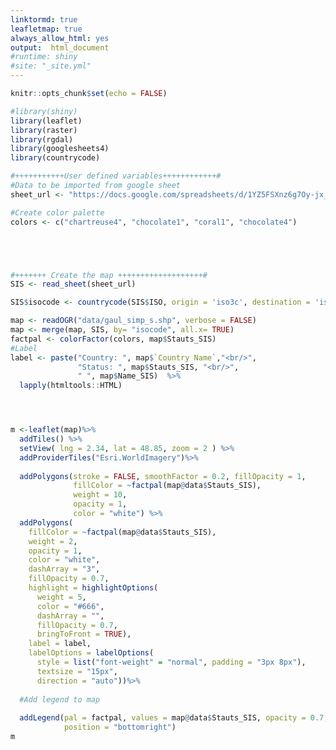 ```yaml
---
linktormd: true
leafletmap: true
always_allow_html: yes
output:  html_document
#runtime: shiny
#site: "_site.yml"
---
```


```r
knitr::opts_chunk$set(echo = FALSE)
```

```r
#library(shiny)
library(leaflet)
library(raster)
library(rgdal)
library(googlesheets4)
library(countrycode)

#+++++++++++User defined variables++++++++++++#
#Data to be imported from google sheet
sheet_url <- "https://docs.google.com/spreadsheets/d/1YZ5FSXnz6g7Oy-jx_vN_81odxy6i1710DPKI08bnwSI/edit#gid=0"

#Create color palette
colors <- c("chartreuse4", "chocolate1", "coral1", "chocolate4")





#+++++++ Create the map +++++++++++++++++++#
SIS <- read_sheet(sheet_url)

SIS$isocode <- countrycode(SIS$ISO, origin = 'iso3c', destination = 'iso2c')

map <- readOGR("data/gaul_simp_s.shp", verbose = FALSE)
map <- merge(map, SIS, by= "isocode", all.x= TRUE)
factpal <- colorFactor(colors, map$Stauts_SIS)
#Label
label <- paste("Country: ", map$`Country Name`,"<br/>", 
               "Status: ", map$Stauts_SIS, "<br/>",
               " ", map$Name_SIS)  %>%
  lapply(htmltools::HTML)




m <-leaflet(map)%>%
  addTiles() %>% 
  setView( lng = 2.34, lat = 48.85, zoom = 2 ) %>% 
  addProviderTiles("Esri.WorldImagery")%>% 
  
  addPolygons(stroke = FALSE, smoothFactor = 0.2, fillOpacity = 1,
              fillColor = ~factpal(map@data$Stauts_SIS),
              weight = 10,
              opacity = 1,
              color = "white") %>% 
  addPolygons(
    fillColor = ~factpal(map@data$Stauts_SIS),
    weight = 2,
    opacity = 1,
    color = "white",
    dashArray = "3",
    fillOpacity = 0.7,
    highlight = highlightOptions(
      weight = 5,
      color = "#666",
      dashArray = "",
      fillOpacity = 0.7,
      bringToFront = TRUE),
    label = label,
    labelOptions = labelOptions(
      style = list("font-weight" = "normal", padding = "3px 8px"),
      textsize = "15px",
      direction = "auto"))%>%
  
  #Add legend to map
  
  addLegend(pal = factpal, values = map@data$Stauts_SIS, opacity = 0.7, title = NULL,
            position = "bottomright")
m

```



